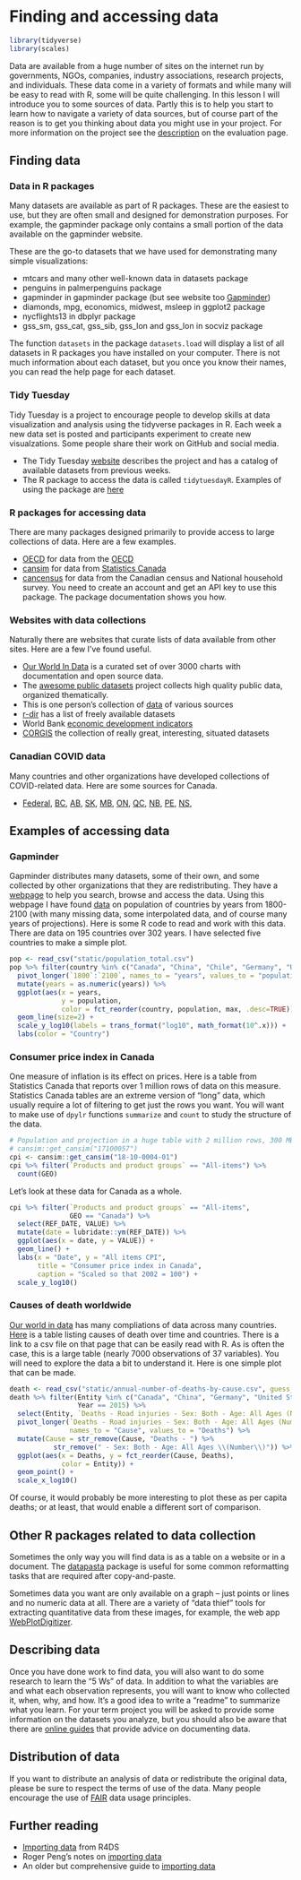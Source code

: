 # Finding and accessing data {#data-sources}

```r
library(tidyverse)
library(scales)
```

Data are available from a huge number of sites on the internet run by governments, NGOs, companies, industry associations, research projects, and individuals. These data come in a variety of formats and while many will be easy to read with R, some will be quite challenging. In this lesson I will introduce you to some sources of data. Partly this is to help you start to learn how to navigate a variety of data sources, but of course part of the reason is to get you thinking about data you might use in your project. For more information on the project see the [description](#project-description) on the evaluation page.

## Finding data

### Data in R packages

Many datasets are available as part of R packages. These are the easiest to use, but they are often small and designed for demonstration purposes. For example, the gapminder package only contains a small portion of the data available on the gapminder website.

These are the go-to datasets that we have used for demonstrating many simple visualizations:

* mtcars and many other well-known data in datasets package
* penguins in palmerpenguins package
* gapminder in gapminder package  (but see website too [Gapminder](https://www.gapminder.org/data/))
* diamonds, mpg, economics, midwest, msleep in ggplot2 package
* nycflights13 in dbplyr package
* gss_sm, gss_cat, gss_sib, gss_lon and gss_lon in socviz package

The function `datasets` in the package `datasets.load` will display a list of all datasets in R packages you have installed on your computer. There is not much information about each dataset, but you once you know their names, you can read the help page for each dataset.

### Tidy Tuesday

Tidy Tuesday is a project to encourage people to develop skills at data visualization and analysis using the tidyverse packages in R. 
Each week a new data set is posted and participants experiment to create new visualzations. Some people share their work on GitHub and social media.

* The Tidy Tuesday [website](https://github.com/rfordatascience/tidytuesday) describes the project and has a catalog of available datasets from previous weeks.
* The R package to access the data is called `tidytuesdayR`. Examples of using the package are [here](https://github.com/thebioengineer/tidytuesdayR)

### R packages for accessing data

There are many packages designed primarily to provide access to large collections of data. Here are a few examples.

* [OECD](https://cran.r-project.org/web/packages/OECD/vignettes/oecd_vignette_main.html) for data from the [OECD](https://stats.oecd.org/)
* [cansim](https://cran.r-project.org/web/packages/cansim/vignettes/cansim.html) for data from [Statistics Canada](https://www150.statcan.gc.ca/n1/en/type/data)
* [cancensus](https://cran.r-project.org/web/packages/cancensus/vignettes/cancensus.html) for data from the Canadian census and National household survey. You need to create an account and get an API key to use this package. The package documentation shows you how.

### Websites with data collections

Naturally there are websites that curate lists of data available from other sites. Here are a few I've found useful.

* [Our World In Data](https://ourworldindata.org/) is a curated set of over 3000 charts with documentation and open source data.
* The [awesome public datasets](https://github.com/awesomedata/awesome-public-datasets) project collects high quality public data, organized thematically. 
* This is one person's collection of [data](https://github.com/tacookson/data) of various sources
* [r-dir](https://r-dir.com/reference/datasets.html) has a list of freely available datasets
* World Bank [economic development indicators](https://datacatalog.worldbank.org/dataset/world-development-indicators)
* [CORGIS](https://corgis-edu.github.io/corgis/) the collection of really great, interesting, situated datasets

### Canadian COVID data

Many countries and other organizations have developed collections of COVID-related data. Here are some sources for Canada.

* [Federal](https://health-infobase.canada.ca/covid-19/visual-data-gallery/), [BC](https://experience.arcgis.com/experience/a6f23959a8b14bfa989e3cda29297ded), [AB](https://www.alberta.ca/stats/covid-19-alberta-statistics.htm), [SK](https://dashboard.saskatchewan.ca/health-wellness/covid-19/cases), [MB](https://www.arcgis.com/apps/opsdashboard/index.html#/29e86894292e449aa75763b077281b5b?rha=Winnipeg), [ON](https://covid-19.ontario.ca/data), [QC](https://www.inspq.qc.ca/covid-19/donnees/par-region), [NB](https://experience.arcgis.com/experience/8eeb9a2052d641c996dba5de8f25a8aa), [PE](https://www.princeedwardisland.ca/en/information/health-and-wellness/pei-covid-19-case-data), [NS](https://novascotia.ca/coronavirus/data/), 

## Examples of accessing data

### Gapminder

Gapminder distributes many datasets, some of their own, and some collected by other organizations that they are redistributing. They have a [webpage](https://www.gapminder.org/data/) to help you search, browse and access the data. Using this webpage I have found [data](http://gapm.io/dpop) on population of countries by years from 1800-2100 (with many missing data, some interpolated data, and of course many years of projections). Here is some R code to read and work with this data. There are data on 195 countries over 302 years. I have selected five countries to make a simple plot.

```r
pop <- read_csv("static/population_total.csv")
pop %>% filter(country %in% c("Canada", "China", "Chile", "Germany", "United States")) %>%
  pivot_longer(`1800`:`2100`, names_to = "years", values_to = "population") %>%
  mutate(years = as.numeric(years)) %>%
  ggplot(aes(x = years, 
             y = population, 
             color = fct_reorder(country, population, max, .desc=TRUE))) +
  geom_line(size=2) +
  scale_y_log10(labels = trans_format("log10", math_format(10^.x))) +
  labs(color = "Country")
```

### Consumer price index in Canada

One measure of inflation is its effect on prices. Here is a table from Statistics Canada that reports over 1 million rows of data on this measure. Statistics Canada tables are an extreme version of "long" data, which usually require a lot of filtering to get just the rows you want. You will want to make use of `dpylr` functions `summarize` and `count` to study the structure of the data.

```r
# Population and projection in a huge table with 2 million rows, 300 MB of data
# cansim::get_cansim("17100057")  
cpi <- cansim::get_cansim("18-10-0004-01")
cpi %>% filter(`Products and product groups` == "All-items") %>%
  count(GEO)
```

Let's look at these data for Canada as a whole.

```r
cpi %>% filter(`Products and product groups` == "All-items",
               GEO == "Canada") %>%
  select(REF_DATE, VALUE) %>%
  mutate(date = lubridate::ym(REF_DATE)) %>%
  ggplot(aes(x = date, y = VALUE)) +
  geom_line() + 
  labs(x = "Date", y = "All items CPI",
       title = "Consumer price index in Canada",
       caption = "Scaled so that 2002 = 100") + 
  scale_y_log10()
```
### Causes of death worldwide

[Our world in data](https://ourworldindata.org/) has many compliations of data across many countries. [Here](https://ourworldindata.org/causes-of-death) is a table listing causes of death over time and countries. There is a link to a csv file on that page that can be easily read with R. As is often the case, this is a large table (nearly 7000 observations of 37 variables). You will need to explore the data a bit to understand it. Here is one simple plot that can be made.

```r
death <- read_csv("static/annual-number-of-deaths-by-cause.csv", guess_max = 10000)
death %>% filter(Entity %in% c("Canada", "China", "Germany", "United States"),
                 Year == 2015) %>%
  select(Entity, `Deaths - Road injuries - Sex: Both - Age: All Ages (Number)`:`Terrorism (deaths)`) %>%
  pivot_longer(`Deaths - Road injuries - Sex: Both - Age: All Ages (Number)`:`Terrorism (deaths)`,
               names_to = "Cause", values_to = "Deaths") %>%
  mutate(Cause = str_remove(Cause, "Deaths - ") %>% 
           str_remove(" - Sex: Both - Age: All Ages \\(Number\\)")) %>%
  ggplot(aes(x = Deaths, y = fct_reorder(Cause, Deaths), 
             color = Entity)) +
  geom_point() +
  scale_x_log10()
```

Of course, it would probably be more interesting to plot these as per capita deaths; or at least, that would enable a different sort of comparison.


## Other R packages related to data collection

Sometimes the only way you will find data is as a table on a website or in a document. The [datapasta](https://github.com/MilesMcBain/datapasta) package is useful for some common reformatting tasks that are required after copy-and-paste.

Sometimes data you want are only available on a graph -- just points or lines and no numeric data at all. There are a variety of "data thief" tools for extracting quantitative data from these images, for example, the web app [WebPlotDigitizer](https://automeris.io/WebPlotDigitizer/).


## Describing data

Once you have done work to find data, you will also want to do some research to learn the "5 Ws" of data. In addition to what the variables are and what each observation represents, you will want to know who collected it, when, why, and how. It's a good idea to write a "readme" to summarize what you learn. For your term project you will be asked to provide some information on the datasets you analyze, but you should also be aware that there are [online guides](https://data.research.cornell.edu/content/readme) that provide advice on documenting data. 

## Distribution of data

If you want to distribute an analysis of data or redistribute the original data, please be sure to respect the terms of use of the data. Many people encourage the use of [FAIR](https://en.wikipedia.org/wiki/FAIR_data) data usage principles.

## Further reading

* [Importing data](https://r4ds.had.co.nz/data-import.html) from R4DS
* Roger Peng's notes on [importing data](https://bookdown.org/rdpeng/rprogdatascience/getting-data-in-and-out-of-r.html)
* An older but comprehensive guide to [importing data](https://cran.r-project.org/doc/manuals/r-release/R-data.html)


